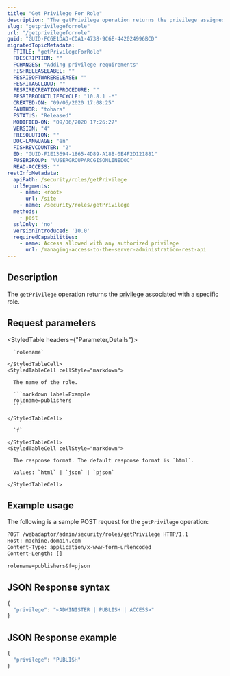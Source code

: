 ```yaml
---
title: "Get Privilege For Role"
description: "The getPrivilege operation returns the privilege assigned to a role."
slug: "getprivilegeforrole"
url: "/getprivilegeforrole"
guid: "GUID-FC6E1DAD-CDA1-4738-9C6E-442024996BCD"
migratedTopicMetadata:
  FTITLE: "getPrivilegeForRole"
  FDESCRIPTION: ""
  FCHANGES: "Adding privilege requirements"
  FISHRELEASELABEL: ""
  FESRISOFTWARERELEASE: ""
  FESRITAGCLOUD: ""
  FESRIRECREATIONPROCEDURE: ""
  FESRIPRODUCTLIFECYCLE: "10.8.1 -*"
  CREATED-ON: "09/06/2020 17:08:25"
  FAUTHOR: "tohara"
  FSTATUS: "Released"
  MODIFIED-ON: "09/06/2020 17:26:27"
  VERSION: "4"
  FRESOLUTION: ""
  DOC-LANGUAGE: "en"
  FISHREVCOUNTER: "2"
  ED: "GUID-F1E13694-1865-4D89-A18B-0E4F2D121881"
  FUSERGROUP: "VUSERGROUPARCGISONLINEDOC"
  READ-ACCESS: ""
restInfoMetadata:
  apiPath: /security/roles/getPrivilege
  urlSegments:
    - name: <root>
      url: /site
    - name: /security/roles/getPrivilege
  methods:
    - post
  sslOnly: 'no'
  versionIntroduced: '10.0'
  requiredCapabilities:
    - name: Access allowed with any authorized privilege
      url: /managing-access-to-the-server-administration-rest-api
---
```


## Description

The `getPrivilege` operation returns the [privilege](/assignprivilege) associated with a specific role.


##  Request parameters

<StyledTable headers={"Parameter,Details"}>
  <StyledTableRow>
    <StyledTableCell cellStyle="markdown">

      `rolename` 

    </StyledTableCell>
    <StyledTableCell cellStyle="markdown">

      The name of the role.

      ```markdown label=Example
      rolename=publishers
      ```

    </StyledTableCell>
  </StyledTableRow>
  <StyledTableRow>
    <StyledTableCell cellStyle="markdown">

      `f` 

    </StyledTableCell>
    <StyledTableCell cellStyle="markdown">

      The response format. The default response format is `html`.

      Values: `html` | `json` | `pjson`

    </StyledTableCell>
  </StyledTableRow>
</StyledTable>


## Example usage

The following is a sample POST request for the `getPrivilege` operation:

```markdown
POST /webadaptor/admin/security/roles/getPrivilege HTTP/1.1
Host: machine.domain.com
Content-Type: application/x-www-form-urlencoded
Content-Length: []

rolename=publishers&f=pjson
```

## JSON Response syntax

```javascript
{
  "privilege": "<ADMINISTER | PUBLISH | ACCESS>"
}
```

## JSON Response example

```javascript
{
  "privilege": "PUBLISH"
}
```